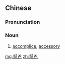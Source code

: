 {{also|幫凶|帮凶}}
==Chinese==
{{zh-forms|s=帮凶|t2=幫凶}}

===Pronunciation===
{{zh-pron
|m=bāngxiōng
|c=bong1 hung1
|mn=pang-hiong
|cat=n
}}

===Noun===
{{zh-noun}}

# [[accomplice]], [[accessory]]

[[mg:幫兇]]
[[zh:幫兇]]